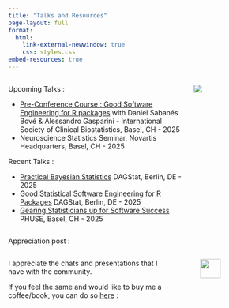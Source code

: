 ```yaml
---
title: "Talks and Resources"
page-layout: full
format: 
  html:
    link-external-newwindow: true
    css: styles.css
embed-resources: true
---
```


::: columns
::: {.column width="70%"}
Upcoming Talks :

-   [Pre-Conference Course : Good Software Engineering for R packages](https://iscb2025.info/courses.html) with Daniel Sabanés Bové & Alessandro Gasparini - International Society of Clinical Biostatistics, Basel, CH - 2025
-   Neuroscience Statistics Seminar, Novartis Headquarters, Basel, CH - 2025

Recent Talks :

-   [Practical Bayesian Statistics](2025_DAGStat_Practical_Bayesian_Statistics_DAGStat.html) DAGStat, Berlin, DE - 2025
-   [Good Statistical Software Engineering for R Packages](2025_DAGStat_GSWEP.html) DAGStat, Berlin, DE - 2025
-   [Gearing Statisticians up for Software Success](2024_PHUSE24_Gearing_Statisticians_Software_Success.html) PHUSE, Basel, CH - 2025
::: 
::: {.column width="25%"}
![](media/finc_and_qr_transparent_final_hex-Photoroom.png)
::: 
:::

Appreciation post :

::: columns
::: {.column width="70%"}
I appreciate the chats and presentations that I have with the community.

If you feel the same and would like to buy me a coffee/book, you can do so 
[here](https://buymeacoffee.com/audreytyeoh) :
:::

::: {.column width="5%"}

:::

::: {.column width="25%"}
![](media/bmc_qr.png){width=60%}
:::
:::

